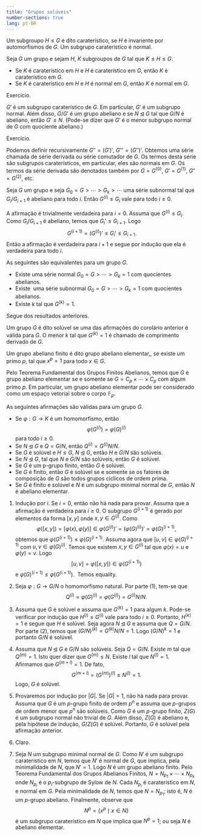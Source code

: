 ```yaml
---
title: "Grupos solúveis"
number-sections: true
lang: pt-BR
---
```





:::{#def-charsub}
Um subgroupo $H\leq G$ é dito caraterístico, se $H$ é invariente por automorfismos de $G$. Um subgrupo caraterístico é normal.
:::

:::{#lem-comm-HK}
Seja $G$ um grupo e sejam $H$, $K$ subgroupos de $G$ tal que $K\leq H\leq G$.

* Se $K$ é caraterístico em $H$ e $H$ é caraterístico em $G$, então $K$ é caraterístico em $G$.
* Se $K$ é caraterístico em $H$ e $H$ é normal em $G$, então $K$ é normal em $G$.
:::

:::{.proof}
Exercício.
:::

:::{#lem-comutator-abeliano}
$G'$ é um subgrupo caraterístico de $G$. Em particular, $G'$ é um subgrupo normal. Além disso, $G/G'$ é um grupo abeliano e se $N\unlhd G$ tal que $G/N$ é abeliano, então $G'\leq N$. (Pode-se dizer que $G'$ é o menor subgrupo normal de $G$ com quociente abeliano.)
:::

:::{.proof}
Exercício.
:::

:::{#def-sgs-derivied}
Podemos definir recursivamente $G''=(G')'$, $G'''=(G'')'$. Obtemos uma série chamada de série derivada ou série comutador de $G$. Os termos desta série são subgrupos caraterísticos, em particular, eles são normais em $G$. Os termos da série derivada são denotados também por $G=G^{(0)}$, $G'=G^{(1)}$, $G''=G^{(2)}$, etc.
:::

:::{#def-derived-series}
Seja $G$ um grupo e seja $G_0=G>\cdots> G_k>\cdots$ uma série subnormal tal que $G_i/G_{i+1}$ é abeliano para todo $i$. Então $G^{(i)}\leq G_i$ vale para todo $i\geq 0$.
:::

:::{.proof}
A afirmação é trivialmente verdadeira para $i=0$. Assuma que $G^{(i)}\leq G_i$. Como $G_i/G_{i+1}$ é abeliano, temos que $G_i'\leq G_{i+1}$. Logo
$$
G^{(i+1)}=(G^{(i)})'\leq G_i'\leq G_{i+1}.
$$
Então a afirmação é verdadeira para $i+1$ e segue por indução que ela é verdadeira para todo $i$.
:::

:::{#thm-solvable}
As seguintes são equivalentes para um grupo $G$.

* Existe uma série normal $G_0=G>\cdots >G_k=1$ com quocientes abelianos.
* Existe  uma série subnormal $G_0=G>\cdots> G_k=1$ com quocientes abelianos.
* Existe $k$ tal que $G^{(k)}=1$.
:::

:::{.proof}
Segue dos resultados anteriores.
:::

:::{#def-solvable}
Um grupo $G$ é dito solúvel se uma das afirmações do corolário anterior é válida para $G$. O menor $k$ tal que $G^{(k)}=1$ é chamado de comprimento derivado de $G$.
:::

:::{#def-elabel}
Um grupo abeliano finito é dito grupo abeliano elementar,, se existe um primo $p$, tal que $x^p=1$ para todo $x\in G$. 
:::

Pelo Teorema Fundamental dos Grupos Finitos Abelianos, temos que $G$ é grupo abeliano elementar se e somente se $G=C_p\times\cdots \times C_p$ com algum primo $p$. Em particular, um grupo abeliano elementar pode ser considerado como um espaço vetorial sobre o corpo $\mathbb F_p$.


:::{#thm-solvable}
As seguintes afirmações são válidas para um grupo $G$.

* Se $\varphi:G\rightarrow K$ é um homomorfismo, então
$$
\varphi(G^{(i)})=\varphi(G)^{(i)}
$$
para todo $i\geq 0$.
* Se $N\unlhd G$ e $Q=G/N$, então $Q^{(i)}= G^{(i)}N/N$.
* Se $G$ é solúvel e $H\leq G$, $N\unlhd G$, então $H$ e $G/N$ são solúveis.
* Se $N\unlhd G$, tal que $N$ e $G/N$ são solúveis, então $G$ é solúvel.
* Se $G$ é um p-grupo finito, então $G$ é solúvel.
* Se $G$ é finito, então $G$ é solúvel se e somente se os fatores de composição de $G$ são todos grupos cíclicos de ordem prima.
* Se $G$ é finito e solúvel e $N$ é um subgrupo minimal normal de $G$, então $N$ é abeliano elementar.
:::

:::{.proof}
1. Indução por $i$. Se $i=0$, então não há nada para provar. Assuma que a afirmação é verdadeira para $i\geq 0$.
O subgrupo $G^{(i+1)}$ é gerado por elementos da forma $[x,y]$ onde $x,y\in G^{(i)}$. Como
$$
\varphi([x,y])=[\varphi(x),\varphi(y)]\in \varphi(G^{(i)})'=(\varphi(G)^{(i)})'=\varphi(G)^{(i+1)},
$$
obtemos que $\varphi(G^{(i+1)})\leq \varphi(G)^{(i+1)}$.
Assuma agora que $[u,v]\in\varphi(G)^{(i+1)}$ com $u,v\in \varphi(G)^{(i)}$. Temos que existem $x,y\in G^{(i)}$ tal que $\varphi(x)=u$ e $\varphi(y)=v$. Logo
$$
[u,v]=\varphi([x,y])\in \varphi(G^{(i+1)})
$$
e $\varphi(G)^{(i+1)}\leq \varphi(G^{(i+1)})$.  Temos equality.
2. Seja $\varphi:G\rightarrow G/N$ o homomorfismo natural. Por parte (1), tem-se que
$$
Q^{(i)}=\varphi(G)^{(i)}=\varphi(G^{(i)})=G^{(i)}N/N.
$$
3. Assuma que $G$ é solúvel e assuma que $G^{(k)}=1$ para algum $k$. Pode-se verificar por indução que $H^{(i)}\leq G^{(i)}$ vale para todo $i\geq 0$. Portanto, $H^{(k)}=1$ e segue que $H$ é solúvel. Seja agora $N\unlhd G$ e assuma que $Q=G/N$. Por parte (2), temos que $(G/N)^{(k)}= G^{(k)}N/N=1$. Logo $(G/N)^k=1$ e portanto $G/N$ é solúvel.

4. Assuma que $N\unlhd G$ e $G/N$ são solúveis. Seja $Q=G/N$. Existe $m$ tal que $Q^{(m)}=1$. Isto quer dizer que $G^{(m)}\leq N$. Existe $l$ tal que $N^{(l)}=1$. Afirmamos que $G^{(m+l)}=1$. De fato,
$$
G^{(m+l)}=(G^{(m)})^{(l)}\leq N^{(l)}=1.
$$
Logo, $G$ é solúvel.

5. Provaremos por indução por $|G|$. Se $|G|=1$, não há nada para provar. Assuma que $G$ é um $p$-grupo finito de ordem $p^n$ e assuma que $p$-grupos de ordem menor que $p^n$ são solúveis. Como $G$ é um $p$-grupo finito, $Z(G)$ é um subgrupo normal não trivial de $G$. Além disso, $Z(G)$ é abeliano e, pela hipótese de indução, $G/Z(G)$ é solúvel. Portanto, $G$ é solúvel pela afirmação anterior.

6. Claro.

7. Seja $N$ um subgrupo minimal normal de $G$. Como $N'$ é um subgrupo caraterístico em $N$, temos que $N'$ é normal de $G$, que implica, pela minimalidade de $N$, que $N'=1$. Logo $N$ é um grupo abeliano finito. Pelo Teorema Fundamental dos Grupos Abelianos Finitos, $N=N_{p_1}\times \cdots \times N_{p_k}$ onde $N_{p_i}$ é o $p_i$-subgrupo de Sylow de $N$. Cada $N_{p_i}$ é caraterístico em $N$, e normal em $G$. Pela minimalidade de $N$, temos que $N=N_{p_1}$; isto é, $N$ é um $p$-grupo abeliano. Finalmente, observe que
$$
N^p=\{x^p\mid x\in N\}
$$
é um subgrupo caraterístico em $N$ que implica que $N^p=1$; ou seja $N$ é abeliano elementar.
:::